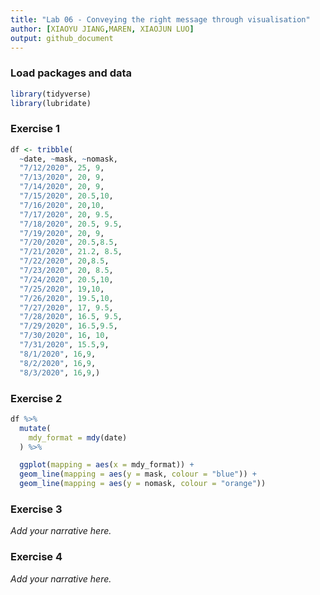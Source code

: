 ```yaml
---
title: "Lab 06 - Conveying the right message through visualisation"
author: [XIAOYU JIANG,MAREN, XIAOJUN LUO]
output: github_document
---
```


### Load packages and data

```r
library(tidyverse) 
library(lubridate)
```


### Exercise 1

```r
df <- tribble(
  ~date, ~mask, ~nomask,
  "7/12/2020", 25, 9,
  "7/13/2020", 20, 9,
  "7/14/2020", 20, 9,
  "7/15/2020", 20.5,10,
  "7/16/2020", 20,10,
  "7/17/2020", 20, 9.5,
  "7/18/2020", 20.5, 9.5,
  "7/19/2020", 20, 9,
  "7/20/2020", 20.5,8.5,
  "7/21/2020", 21.2, 8.5,
  "7/22/2020", 20,8.5,
  "7/23/2020", 20, 8.5,
  "7/24/2020", 20.5,10,
  "7/25/2020", 19,10,
  "7/26/2020", 19.5,10,
  "7/27/2020", 17, 9.5,
  "7/28/2020", 16.5, 9.5,
  "7/29/2020", 16.5,9.5,
  "7/30/2020", 16, 10,
  "7/31/2020", 15.5,9,
  "8/1/2020", 16,9,
  "8/2/2020", 16,9,
  "8/3/2020", 16,9,)
```


### Exercise 2

```r
df %>%
  mutate(
    mdy_format = mdy(date)
  ) %>%

  ggplot(mapping = aes(x = mdy_format)) +
  geom_line(mapping = aes(y = mask, colour = "blue")) +
  geom_line(mapping = aes(y = nomask, colour = "orange"))
```


### Exercise 3

*Add your narrative here.*


### Exercise 4

*Add your narrative here.*
